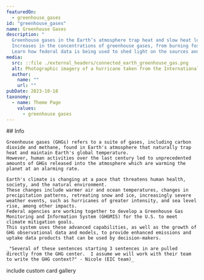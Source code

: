 ```yaml
---
featuredOn:
  - greenhouse_gases 
id: "greenhouse_gases"
name: Greenhouse Gases
description: "
  Greenhouse gases in the Earth’s atmosphere trap heat and slow heat loss into space.
  Increases in the concentrations of greenhouse gases, from burning fossil fuels, has caused cascading changes to many of Earth’s vital life-supporting systems.
  Learn how federal data is being used to shed light on the sources and hotspots of GHG emissions and to understand the associated impacts on the climate."
media:
  src: ::file ./external_headers/connected_earth_greenhouse_gas.png
  alt: Photographic imagery of a hurricane taken from the International Space Station
  author:
    name: ""
    url: ""
pubDate: 2023-10-18
taxonomy:
  - name: Theme Page
    values:
      - greenhouse gases
---
```


<Block>
  <Prose>
    ## Info

    Greenhouse gases (GHGs) refers to a suite of gases, including carbon dioxide and methane, found in Earth's atmosphere that naturally trap heat and maintain Earth's global temperature.
    However, human activities over the last century led to unprecedented amounts of GHGs released into the atmosphere which are warming the planet at an alarming rate.

    Earth's climate is changing at a pace that threatens human health, society, and the natural environment.
    These changes include warmer air and ocean temperatures, changes in precipitation patterns, retreating snow and ice, increasingly severe weather events, such as hurricanes of greater intensity, and sea level rise, among other impacts.
    Federal agencies are working together to develop a Greenhouse Gas Monitoring and Information System (GHGMIS) for the U.S. to meet climate mitigation goals.
    This system uses these advanced capabilities, as well as the growth of GHG observational data and models, to provide enhanced emissions and uptake data products that can be used by decision-makers.

    _"Several of these sentences starting 3 sentences in are pulled directly from the GHG center.  I assume we will work with their team to write the GHG context?" - Nicole (EIC team)_
  </Prose>

</Block>

<Block type="wide">
  <Prose> include custom card gallery </Prose>
</Block>